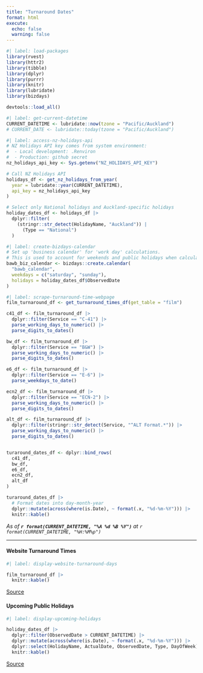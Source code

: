 ```yaml
---
title: "Turnaround Dates"
format: html
execute:
  echo: false
  warning: false
---
```


```r
#| label: load-packages
library(rvest)
library(httr2)
library(tibble)
library(dplyr)
library(purrr)
library(knitr)
library(lubridate)
library(bizdays)

devtools::load_all()
```


```r
#| label: get-current-datetime
CURRENT_DATETIME <- lubridate::now(tzone = "Pacific/Auckland")
# CURRENT_DATE <- lubridate::today(tzone = "Pacific/Auckland")
```

```r
#| label: access-nz-holidays-api
# NZ Holidays API key comes from system environment:
#  - Local development: .Renviron
#  - Production: github secret
nz_holidays_api_key <- Sys.getenv("NZ_HOLIDAYS_API_KEY")

# Call NZ Holidays API
holidays_df <- get_nz_holidays_from_year(
  year = lubridate::year(CURRENT_DATETIME),
  api_key = nz_holidays_api_key
)

# Select only National holidays and Auckland-specific holidays
holiday_dates_df <- holidays_df |>
  dplyr::filter(
    (stringr::str_detect(HolidayName, "Auckland")) |
      (Type == "National")
  )
```

```r
#| label: create-bizdays-calendar
# Set up 'business calendar' for 'work day' calculations.
# This is used to account for weekends and public holidays when calculating due dates
bawb_biz_calendar <- bizdays::create.calendar(
  "bawb_calendar",
  weekdays = c("saturday", "sunday"),
  holidays = holiday_dates_df$ObservedDate
)
```

```r
#| label: scrape-turnaround-time-webpage
film_turnaround_df <- get_turnaround_times_df(get_table = "film")
```

```r
c41_df <- film_turnaround_df |>
  dplyr::filter(Service == "C-41") |>
  parse_working_days_to_numeric() |>
  parse_digits_to_dates()

bw_df <- film_turnaround_df |>
  dplyr::filter(Service == "B&W") |>
  parse_working_days_to_numeric() |>
  parse_digits_to_dates()

e6_df <- film_turnaround_df |>
  dplyr::filter(Service == "E-6") |> 
  parse_weekdays_to_date()

ecn2_df <- film_turnaround_df |>
  dplyr::filter(Service == "ECN-2") |>
  parse_working_days_to_numeric() |>
  parse_digits_to_dates()

alt_df <- film_turnaround_df |>
  dplyr::filter(stringr::str_detect(Service, "^ALT Format.*")) |>
  parse_working_days_to_numeric() |>
  parse_digits_to_dates()


turaround_dates_df <- dplyr::bind_rows(
  c41_df,
  bw_df,
  e6_df,
  ecn2_df,
  alt_df
)
```


```r
turaround_dates_df |>
  # Format dates into day-month-year
  dplyr::mutate(across(where(is.Date), ~ format(.x, "%d-%m-%Y"))) |>
  knitr::kable()
```

_As of **`r format(CURRENT_DATETIME, "%A %d %B %Y")`** at `r format(CURRENT_DATETIME, "%H:%M%p")`_

-------

#### Website Turnaround Times
```r
#| label: display-website-turnaround-days

film_turnaround_df |>
  knitr::kable()
```

[Source](https://theblackandwhitebox.co.nz/turn-around-times/)


#### Upcoming Public Holidays
```r
#| label: display-upcoming-holidays

holiday_dates_df |>
  dplyr::filter(ObservedDate > CURRENT_DATETIME) |>
  dplyr::mutate(across(where(is.Date), ~ format(.x, "%d-%m-%Y"))) |>
  dplyr::select(HolidayName, ActualDate, ObservedDate, Type, DayOfWeek) |> 
  knitr::kable()
```

[Source](https://www.public-holidays.nz/)
